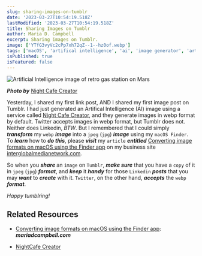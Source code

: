 ```yaml
---
slug: sharing-images-on-tumblr
date: '2023-03-27T10:54:19.518Z'
lastModified: '2023-03-27T10:54:19.518Z'
title: Sharing Images on Tumblr
author: Maria D. Campbell
excerpt: Sharing images on Tumblr.
image: ['YTfG3vyVc2cPp7xh72qZ--1--hz0of.webp']
tags: ['macOS', 'artifical intelligence', 'ai', 'image generator', 'art generator', 'webp', 'tumblr', 'linkedin', 'twitter']
isPublished: true
isFeatured: false
---
```


![Artificial Intelligence image of retro gas station on Mars](YTfG3vyVc2cPp7xh72qZ--1--hz0of.webp)

***Photo by*** [Night Cafe Creator](https://creator.nightcafe.studio/)

Yesterday, I shared my first link post, AND I shared my first image post on Tumblr. I had just generated an Artifical Intelligence (AI) image using a service called [Night Cafe Creator](https://creator.nightcafe.studio/), and they generate images in webp format by default. Twitter accepts images in webp format, but Tumblr does not. Neither does Linkedin, *BTW*. But I remembered that I could simply ***transform*** my `webp` ***image*** into a `jpeg` (`jpg`) ***image*** using my `macOS Finder`. To ***learn*** how to ***do this***, please ***visit*** my `article` ***entitled*** [Converting image formats on macOS using the Finder app](https://www.interglobalmedianetwork.com/blog/converting-image-formats-on-macos-using-the-finder-app) on my business site [interglobalmedianetwork.com](https://www.interglobalmedianetwork.com).

So when you ***share*** an `image` on `Tumblr`, ***make sure*** that you have a `copy` of it in `jpeg` (`jpg`) ***format***, and ***keep*** it ***handy*** for those `Linkedin` ***posts*** that you may ***want*** to ***create*** with it. `Twitter`, on the other hand, ***accepts*** the `webp` ***format***.

*Happy tumblring!*

## Related Resources

- [Converting image formats on macOS using the Finder app](/blog/converting-image-formats-on-macos-using-the-finder-app): ***mariadcampbell.com***

- [NightCafe Creator](https://creator.nightcafe.studio)